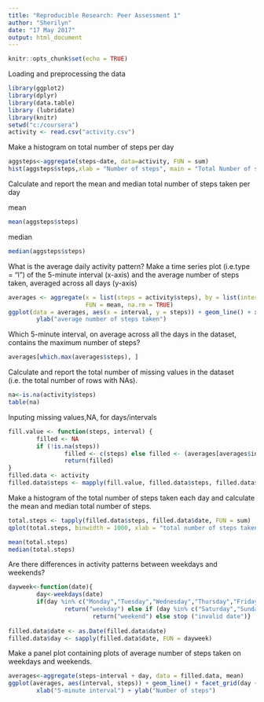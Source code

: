 ---
title: "Reproducible Research: Peer Assessment 1"
author: "Sherilyn"
date: "17 May 2017"
output: html_document
---

```{r setup, include=FALSE}
knitr::opts_chunk$set(echo = TRUE)
```


Loading and preprocessing the data

```{r loaddata}
library(ggplot2)
library(dplyr)
library(data.table)
library (lubridate)
library(knitr)
setwd("c:/coursera")
activity <- read.csv("activity.csv")

```


Make a histogram on total number of steps per day

```{r}
aggsteps<-aggregate(steps~date, data=activity, FUN = sum)
hist(aggsteps$steps,xlab = "Number of steps", main = "Total Number of steps per day")
```

Calculate and report the mean and median total number of steps taken per day

mean
```{r}
mean(aggsteps$steps)
```

median
```{r}
median(aggsteps$steps)
```


What is the average daily activity pattern? Make a time series plot (i.e.type = "l") of the 5-minute interval (x-axis) and the average number of steps taken, averaged across all days (y-axis)

```{r}
averages <- aggregate(x = list(steps = activity$steps), by = list(interval = activity$interval), 
                      FUN = mean, na.rm = TRUE)
ggplot(data = averages, aes(x = interval, y = steps)) + geom_line() + xlab("5-minute interval") + 
        ylab("average number of steps taken")
```


Which 5-minute interval, on average across all the days in the dataset, contains the maximum number of steps?

```{r}
averages[which.max(averages$steps), ]
```


Calculate and report the total number of missing values in the dataset (i.e. the total number of rows with NAs).

```{r}
na<-is.na(activity$steps)
table(na)
```


Inputing missing values,NA, for days/intervals

```{r}
fill.value <- function(steps, interval) {
        filled <- NA
        if (!is.na(steps)) 
                filled <- c(steps) else filled <- (averages[averages$interval == interval, "steps"])
                return(filled)
}
filled.data <- activity
filled.data$steps <- mapply(fill.value, filled.data$steps, filled.data$interval)
```


Make a histogram of the total number of steps taken each day and calculate the mean and median total number of steps.

```{r}
total.steps <- tapply(filled.data$steps, filled.data$date, FUN = sum)
qplot(total.steps, binwidth = 1000, xlab = "total number of steps taken each day")

mean(total.steps)
median(total.steps)
```


Are there differences in activity patterns between weekdays and weekends? 

```{r}
dayweek<-function(date){
        day<-weekdays(date)
        if(day %in% c("Monday","Tuesday","Wednesday","Thursday","Friday"))
                return("weekday") else if (day %in% c("Saturday","Sunday"))
                        return("weekend") else stop ("invalid date")}
        
filled.data$date <- as.Date(filled.data$date)
filled.data$day <- sapply(filled.data$date, FUN = dayweek) 
```

        
Make a panel plot containing plots of average number of steps taken on weekdays and weekends. 

```{r}
averages<-aggregate(steps~interval + day, data = filled.data, mean)
ggplot(averages, aes(interval, steps)) + geom_line() + facet_grid(day ~ .) + 
        xlab("5-minute interval") + ylab("Number of steps")
```


